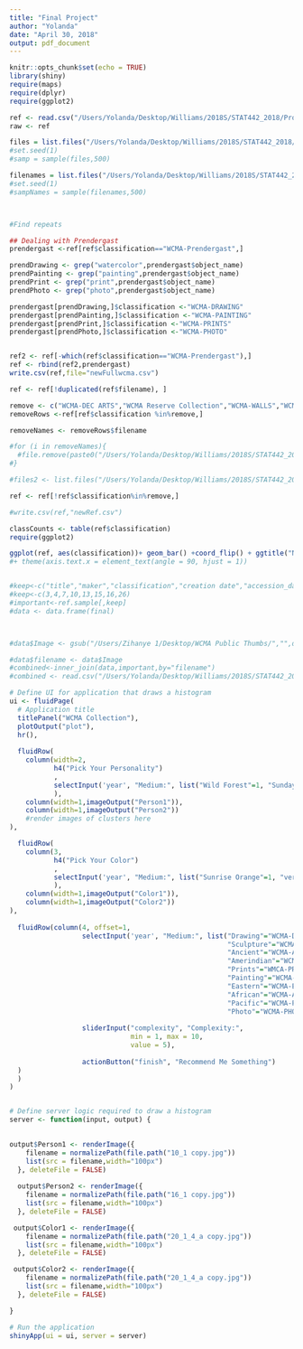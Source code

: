 ```yaml
---
title: "Final Project"
author: "Yolanda"
date: "April 30, 2018"
output: pdf_document
---
```


```r
knitr::opts_chunk$set(echo = TRUE)
library(shiny)
require(maps)
require(dplyr)
require(ggplot2)


```

```r

ref <- read.csv("/Users/Yolanda/Desktop/Williams/2018S/STAT442_2018/Project 3/wcma-collection.csv",stringsAsFactors = FALSE)
raw <- ref

files = list.files("/Users/Yolanda/Desktop/Williams/2018S/STAT442_2018/Project 3/WCMA Public Thumbs",pattern = '*jpg$',full.name=TRUE) 
#set.seed(1)
#samp = sample(files,500)

filenames = list.files("/Users/Yolanda/Desktop/Williams/2018S/STAT442_2018/Project 3/WCMA Public Thumbs",pattern = '*jpg$',full.name=FALSE) 
#set.seed(1)
#sampNames = sample(filenames,500)



#Find repeats

## Dealing with Prendergast 
prendergast <-ref[ref$classification=="WCMA-Prendergast",]

prendDrawing <- grep("watercolor",prendergast$object_name)
prendPainting <- grep("painting",prendergast$object_name)
prendPrint <- grep("print",prendergast$object_name)
prendPhoto <- grep("photo",prendergast$object_name)

prendergast[prendDrawing,]$classification <-"WCMA-DRAWING"
prendergast[prendPainting,]$classification <-"WCMA-PAINTING"
prendergast[prendPrint,]$classification <-"WCMA-PRINTS"
prendergast[prendPhoto,]$classification <-"WCMA-PHOTO"


ref2 <- ref[-which(ref$classification=="WCMA-Prendergast"),]
ref <- rbind(ref2,prendergast)
write.csv(ref,file="newFullwcma.csv")
```

```r

ref <- ref[!duplicated(ref$filename), ]

remove <- c("WCMA-DEC ARTS","WCMA Reserve Collection","WCMA-WALLS","WCMA-Prendergast","WCMA-PACIFIC")
removeRows <-ref[ref$classification %in%remove,]

removeNames <- removeRows$filename

#for (i in removeNames){
  #file.remove(paste0("/Users/Yolanda/Desktop/Williams/2018S/STAT442_2018/Project 3/WCMA Public Thumbs/",i))
#}

#files2 <- list.files("/Users/Yolanda/Desktop/Williams/2018S/STAT442_2018/Project 3/WCMA Public Thumbs")

ref <- ref[!ref$classification%in%remove,]

#write.csv(ref,"newRef.csv")

classCounts <- table(ref$classification)
require(ggplot2)

ggplot(ref, aes(classification))+ geom_bar() +coord_flip() + ggtitle("Number of Images in WCMA collection by Category")
#+ theme(axis.text.x = element_text(angle = 90, hjust = 1))
```


```r



```

```r


#keep<-c("title","maker","classification","creation date","accession_date","medium","filename")
#keep<-c(3,4,7,10,13,15,16,26)
#important<-ref.sample[,keep]
#data <- data.frame(final)



#data$Image <- gsub("/Users/Zihanye 1/Desktop/WCMA Public Thumbs/","",data$Image)

#data$filename <- data$Image
#combined<-inner_join(data,important,by="filename")
#combined <- read.csv("/Users/Yolanda/Desktop/Williams/2018S/STAT442_2018/Project 3/combined.csv")


```

```r
# Define UI for application that draws a histogram
ui <- fluidPage(
  # Application title
  titlePanel("WCMA Collection"),
  plotOutput("plot"),
  hr(),
  
  fluidRow(
    column(width=2,
           h4("Pick Your Personality")
           ,
           selectInput('year', "Medium:", list("Wild Forest"=1, "Sunday on a Spring"=2))
           ),
    column(width=1,imageOutput("Person1")),
    column(width=1,imageOutput("Person2"))
    #render images of clusters here
),

  fluidRow(
    column(3,
           h4("Pick Your Color")
           ,
           selectInput('year', "Medium:", list("Sunrise Orange"=1, "very Blue"=2))
           ),
    column(width=1,imageOutput("Color1")),
    column(width=1,imageOutput("Color2"))
),
     
  fluidRow(column(4, offset=1,
                  selectInput('year', "Medium:", list("Drawing"="WCMA-DRAWING",
                                                      "Sculpture"="WCMA-SCULPTURE", 
                                                      "Ancient"="WCMA-ANCIENT",
                                                      "Amerindian"="WCMA-AMERINDIAN",
                                                      "Prints"="WMCA-PRINTS",
                                                      "Painting"="WCMA-PAINTING",
                                                      "Eastern"="WCMA-EASTERN",
                                                      "African"="WCMA-AFRICAN",
                                                      "Pacific"="WCMA-PACIFIC",
                                                      "Photo"="WCMA-PHOTO")),
                  
                  sliderInput("complexity", "Complexity:",
                              min = 1, max = 10,
                              value = 5),
                  
                  actionButton("finish", "Recommend Me Something")             
  )
  )
)


# Define server logic required to draw a histogram
server <- function(input, output) {
  

output$Person1 <- renderImage({
    filename = normalizePath(file.path("10_1 copy.jpg"))
    list(src = filename,width="100px")
  }, deleteFile = FALSE)
  
  output$Person2 <- renderImage({
    filename = normalizePath(file.path("16_1 copy.jpg"))
    list(src = filename,width="100px")
  }, deleteFile = FALSE)

 output$Color1 <- renderImage({
    filename = normalizePath(file.path("20_1_4_a copy.jpg"))
    list(src = filename,width="100px")
  }, deleteFile = FALSE)

 output$Color2 <- renderImage({
    filename = normalizePath(file.path("20_1_4_a copy.jpg"))
    list(src = filename,width="100px")
  }, deleteFile = FALSE)

}

# Run the application 
shinyApp(ui = ui, server = server)

```

